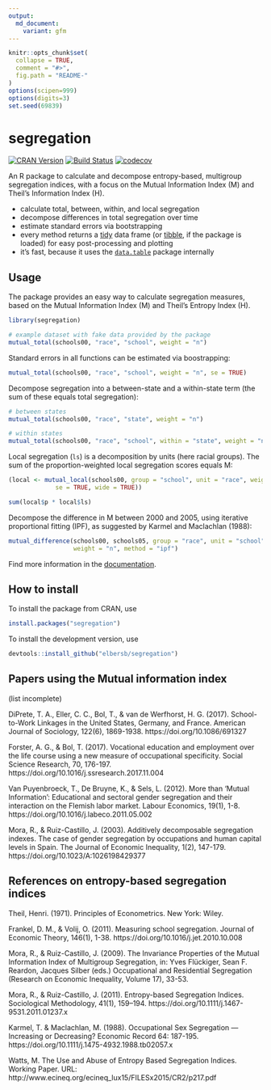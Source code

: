 ```yaml
---
output:
  md_document:
    variant: gfm
---
```


<!-- README.md is generated from README.Rmd. Please edit that file -->

```r
knitr::opts_chunk$set(
  collapse = TRUE,
  comment = "#>",
  fig.path = "README-"
)
options(scipen=999)
options(digits=3)
set.seed(69839)
```

# segregation

[![CRAN Version](https://www.r-pkg.org/badges/version/segregation)](https://CRAN.R-project.org/package=segregation)
[![Build Status](https://travis-ci.org/elbersb/segregation.svg?branch=master)](https://travis-ci.org/elbersb/segregation) 
[![codecov](https://codecov.io/gh/elbersb/segregation/branch/master/graph/badge.svg)](https://codecov.io/gh/elbersb/segregation)


An R package to calculate and decompose entropy-based, multigroup segregation indices, with a focus
on the Mutual Information Index (M) and Theil's Information Index (H).

- calculate total, between, within, and local segregation
- decompose differences in total segregation over time
- estimate standard errors via bootstrapping
- every method returns a [tidy](http://vita.had.co.nz/papers/tidy-data.html) data frame (or [tibble](http://tibble.tidyverse.org), if the package is loaded) for easy post-processing and plotting
- it's fast, because it uses the [`data.table`](https://github.com/Rdatatable/data.table/wiki) package internally

## Usage

The package provides an easy way to calculate segregation measures, based on the Mutual Information Index (M) and Theil's Entropy Index (H).

```r
library(segregation)

# example dataset with fake data provided by the package
mutual_total(schools00, "race", "school", weight = "n")
```

Standard errors in all functions can be estimated via boostrapping:

```r
mutual_total(schools00, "race", "school", weight = "n", se = TRUE)
```

Decompose segregation into a between-state and a within-state term 
(the sum of these equals total segregation):

```r
# between states
mutual_total(schools00, "race", "state", weight = "n")

# within states
mutual_total(schools00, "race", "school", within = "state", weight = "n")
```

Local segregation (`ls`) is a decomposition by units (here racial groups).
The sum of the proportion-weighted local segregation scores equals M:

```r
(local <- mutual_local(schools00, group = "school", unit = "race", weight = "n", 
             se = TRUE, wide = TRUE))

sum(local$p * local$ls)
```

Decompose the difference in M between 2000 and 2005, 
using iterative proportional fitting (IPF), as suggested by Karmel and Maclachlan (1988):

```r
mutual_difference(schools00, schools05, group = "race", unit = "school",
                  weight = "n", method = "ipf")
```

Find more information in the [documentation](https://elbersb.de/segregation).

## How to install

To install the package from CRAN, use

```r
install.packages("segregation") 
```

To install the development version, use

```r
devtools::install_github("elbersb/segregation") 
```

## Papers using the Mutual information index

(list incomplete)

DiPrete, T. A., Eller, C. C., Bol, T., & van de Werfhorst, H. G. (2017). School-to-Work Linkages in the United States, Germany, and France. American Journal of Sociology, 122(6), 1869-1938. https://doi.org/10.1086/691327

Forster, A. G., & Bol, T. (2017). Vocational education and employment over the life course using a new measure of occupational specificity. Social Science Research, 70, 176-197. https://doi.org/10.1016/j.ssresearch.2017.11.004

Van Puyenbroeck, T., De Bruyne, K., & Sels, L. (2012). More than ‘Mutual Information’: Educational and sectoral gender segregation and their interaction on the Flemish labor market. Labour Economics, 19(1), 1-8. https://doi.org/10.1016/j.labeco.2011.05.002

Mora, R., & Ruiz-Castillo, J. (2003). Additively decomposable segregation indexes. The case of gender segregation by occupations and human capital levels in Spain. The Journal of Economic Inequality, 1(2), 147-179. https://doi.org/10.1023/A:1026198429377

## References on entropy-based segregation indices

Theil, Henri. (1971). Principles of Econometrics. New York: Wiley.

Frankel, D. M., & Volij, O. (2011). Measuring school segregation. Journal of Economic Theory, 146(1), 1-38. https://doi.org/10.1016/j.jet.2010.10.008

Mora, R., & Ruiz-Castillo, J. (2009). The Invariance Properties of the Mutual Information Index of Multigroup Segregation, in: Yves Flückiger, Sean F. Reardon, Jacques Silber (eds.) Occupational and Residential Segregation (Research on Economic Inequality, Volume 17), 33-53.

Mora, R., & Ruiz-Castillo, J. (2011). Entropy-based Segregation Indices. Sociological Methodology, 41(1), 159–194. https://doi.org/10.1111/j.1467-9531.2011.01237.x

Karmel, T. & Maclachlan, M. (1988). Occupational Sex Segregation — Increasing or Decreasing? Economic Record 64: 187-195. https://doi.org/10.1111/j.1475-4932.1988.tb02057.x

Watts, M. The Use and Abuse of Entropy Based Segregation Indices. Working Paper. URL: http://www.ecineq.org/ecineq_lux15/FILESx2015/CR2/p217.pdf
